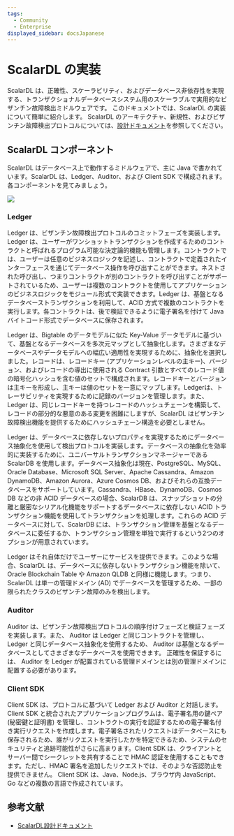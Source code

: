 ```yaml
---
tags:
  - Community
  - Enterprise
displayed_sidebar: docsJapanese
---
```


# ScalarDL の実装


<TranslationBanner />

ScalarDL は、正確性、スケーラビリティ、およびデータベース非依存性を実現する、トランザクショナルデータベースシステム用のスケーラブルで実用的なビザンチン故障検出ミドルウェアです。
このドキュメントでは、ScalarDL の実装について簡単に紹介します。
ScalarDL のアーキテクチャ、新規性、およびビザンチン故障検出プロトコルについては、[設計ドキュメント](design.mdx)を参照してください。

## ScalarDL コンポーネント

ScalarDL はデータベース上で動作するミドルウェアで、主に Java で書かれています。ScalarDL は、Ledger、Auditor、および Client SDK で構成されます。各コンポーネントを見てみましょう。

![](images/scalardl.png)

### Ledger

Ledger は、ビザンチン故障検出プロトコルのコミットフェーズを実装します。Ledger は、ユーザーがワンショットトランザクションを作成するためのコントラクトと呼ばれるプログラム可能な決定論的機能も管理します。コントラクトでは、ユーザーは任意のビジネスロジックを記述し、コントラクトで定義されたインターフェースを通じてデータベース操作を呼び出すことができます。ネストされた呼び出し、つまりコントラクトが別のコントラクトを呼び出すことがサポートされているため、ユーザーは複数のコントラクトを使用してアプリケーションのビジネスロジックをモジュール形式で実装できます。Ledger は、基盤となるデータベーストランザクションを利用して、ACID 方式で複数のコントラクトを実行します。各コントラクトは、後で検証できるように電子署名を付けて Java バイトコード形式でデータベースに保存されます。

Ledger は、Bigtable のデータモデルに似た Key-Value データモデルに基づいて、基盤となるデータベースを多次元マップとして抽象化します。さまざまなデータベースやデータモデルへの幅広い適用性を実現するために、抽象化を選択しました。レコードは、レコードキー (アプリケーションレベルの主キー)、バージョン、およびレコードの導出に使用される Contract 引数とすべてのレコード値の暗号化ハッシュを含む値のセットで構成されます。レコードキーとバージョンは主キーを形成し、主キーは値のセットを一意にマップします。Ledgerは、トレーサビリティを実現するために記録のバージョンを管理します。また、Ledger は、同じレコードキーを持つレコードのハッシュチェーンを構築して、レコードの部分的な悪意のある変更を困難にしますが、ScalarDL はビザンチン故障検出機能を提供するためにハッシュチェーン構造を必要としません。

Ledger は、データベースに依存しないプロパティを実現するためにデータベース抽象化を使用して検出プロトコルを実装します。データベースの抽象化を効率的に実装するために、ユニバーサルトランザクションマネージャーである ScalarDB を使用します。データベース抽象化は現在、PostgreSQL、MySQL、Oracle Database、Microsoft SQL Server、Apache Cassandra、Amazon DynamoDB、Amazon Aurora、Azure Cosmos DB、およびそれらの互換データベースをサポートしています。Cassandra、HBase、DynamoDB、Cosmos DB などの非 ACID データベースの場合、ScalarDB は、スナップショットの分離と厳密なシリアル化機能をサポートするデータベースに依存しない ACID トランザクション機能を使用してトランザクションを処理します。これらの ACID データベースに対して、ScalarDB には、トランザクション管理を基盤となるデータベースに委任するか、トランザクション管理を単独で実行するという2つのオプションが用意されています。

Ledger はそれ自体だけでユーザーにサービスを提供できます。このような場合、ScalarDL は、データベースに依存しないトランザクション機能を除いて、Oracle Blockchain Table や Amazon QLDB と同様に機能します。つまり、ScalarDL は単一の管理ドメイン (AD) でデータベースを管理するため、一部の限られたクラスのビザンチン故障のみを検出します。

### Auditor

Auditor は、ビザンチン故障検出プロトコルの順序付けフェーズと検証フェーズを実装します。また、 Auditor は Ledger と同じコントラクトを管理し、Ledger と同じデータベース抽象化を使用するため、 Auditor は基盤となるデータベースとしてさまざまなデータベースを使用できます。
正確性を保証するには、 Auditor を Ledger が配置されている管理ドメインとは別の管理ドメインに配置する必要があります。

### Client SDK

Client SDK は、プロトコルに基づいて Ledger および Auditor と対話します。Client SDK と統合されたアプリケーションプログラムは、電子署名用の鍵ペア (秘密鍵と証明書) を管理し、コントラクトの実行を認証するための電子署名付き実行リクエストを作成します。電子署名されたリクエストはデータベースにも保存されるため、誰がリクエストを実行したかを特定できるため、システムのセキュリティと追跡可能性がさらに高まります。Client SDK は、クライアントとサーバー間でシークレットを共有することで HMAC 認証を使用することもできます。ただし、HMAC 署名を追加したリクエストでは、そのような否認防止を提供できません。
Client SDK は、Java、Node.js、ブラウザ内 JavaScript、Go などの複数の言語で作成されています。

## 参考文献

* [ScalarDL設計ドキュメント](design.mdx)
